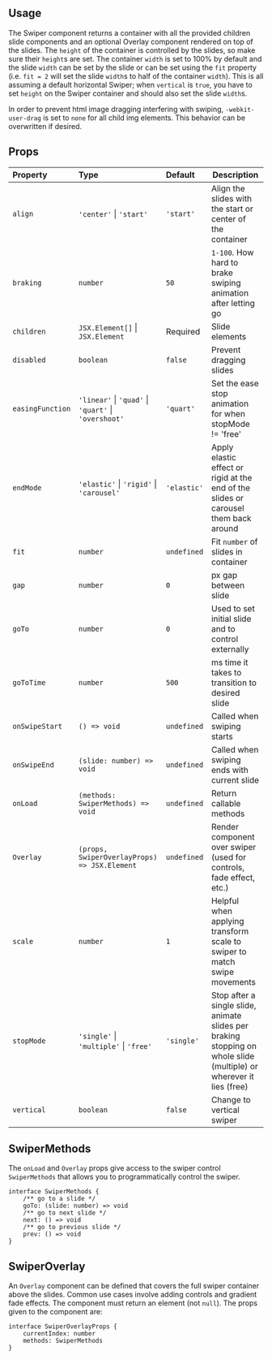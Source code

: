 ## Usage

The Swiper component returns a container with all the provided children slide components and an optional Overlay component rendered on top of the slides. The `height` of the container is controlled by the slides, so make sure their `height`s are set. The container `width` is set to 100% by default and the slide `width` can be set by the slide or can be set using the `fit` property (i.e. `fit = 2` will set the slide `width`s to half of the container `width`). This is all assuming a default horizontal Swiper; when `vertical` is `true`, you have to set `height` on the Swiper container and should also set the slide `width`s.

In order to prevent html image dragging interfering with swiping, `-webkit-user-drag` is set to `none` for all child img elements. This behavior can be overwritten if desired.

## Props

| Property         | Type                                                             | Default     | Description                                                                                                         |
| :--------------- | :--------------------------------------------------------------- | :---------- | ------------------------------------------------------------------------------------------------------------------- |
| `align`          | `'center'` &#124; `'start'`                                      | `'start'`   | Align the slides with the start or center of the container                                                          |
| `braking`        | `number`                                                         | `50`        | `1-100`. How hard to brake swiping animation after letting go                                                       |
| `children`       | `JSX.Element[]` &#124; `JSX.Element`                             | Required    | Slide elements                                                                                                      |
| `disabled`       | `boolean`                                                        | `false`     | Prevent dragging slides                                                                                             |
| `easingFunction` | `'linear'` &#124; `'quad'` &#124; `'quart'` &#124; `'overshoot'` | `'quart'`   | Set the ease stop animation for when stopMode != 'free'                                                             |
| `endMode`        | `'elastic'` &#124; `'rigid'` &#124; `'carousel'`                 | `'elastic'` | Apply elastic effect or rigid at the end of the slides or carousel them back around                                 |
| `fit`            | `number`                                                         | `undefined` | Fit `number` of slides in container                                                                                 |
| `gap`            | `number`                                                         | `0`         | px gap between slide                                                                                                |
| `goTo`           | `number`                                                         | `0`         | Used to set initial slide and to control externally                                                                 |
| `goToTime`       | `number`                                                         | `500`       | ms time it takes to transition to desired slide                                                                     |
| `onSwipeStart`   | `() => void   `                                                  | `undefined` | Called when swiping starts                                                                                          |
| `onSwipeEnd`     | `(slide: number) => void`                                        | `undefined` | Called when swiping ends with current slide                                                                         |
| `onLoad`         | `(methods: SwiperMethods) => void`                               | `undefined` | Return callable methods                                                                                             |
| `Overlay`        | `(props, SwiperOverlayProps) => JSX.Element`                     | `undefined` | Render component over swiper (used for controls, fade effect, etc.)                                                 |
| `scale`          | `number`                                                         | `1`         | Helpful when applying transform scale to swiper to match swipe movements                                            |
| `stopMode`       | `'single'` &#124; `'multiple'` &#124; `'free'`                   | `'single'`  | Stop after a single slide, animate slides per braking stopping on whole slide (multiple) or wherever it lies (free) |
| `vertical`       | `boolean`                                                        | `false`     | Change to vertical swiper                                                                                           |

## SwiperMethods

The `onLoad` and `Overlay` props give access to the swiper control `SwiperMethods` that allows you to programmatically control the swiper.

```
interface SwiperMethods {
	/** go to a slide */
	goTo: (slide: number) => void
	/** go to next slide */
	next: () => void
	/** go to previous slide */
	prev: () => void
}
```

## SwiperOverlay

An `Overlay` component can be defined that covers the full swiper container above the slides. Common use cases involve adding controls and gradient fade effects. The component must return an element (not `null`). The props given to the component are:

```
interface SwiperOverlayProps {
	currentIndex: number
	methods: SwiperMethods
}
```
